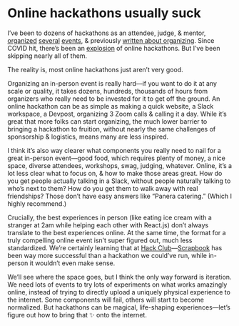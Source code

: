 # Online hackathons usually suck

I’ve been to dozens of hackathons as an attendee, judge, & mentor, [organized](https://hackhappyvalley.com/recap) [several](https://hackpenn.com/) [events](https://2019.windyhacks.com/), & previously [written about organizing](https://notebook.eugene.com/2020-01-19_how_to_start_your_first_hackathon/). Since COVID hit, there’s been an [explosion](https://hackathons.hackclub.com/) of online hackathons. But I’ve been skipping nearly all of them.

The reality is, most online hackathons just aren’t very good.

Organizing an in-person event is really hard—if you want to do it at any scale or quality, it takes dozens, hundreds, thousands of hours from organizers who really need to be invested for it to get off the ground. An online hackathon can be as simple as making a quick website, a Slack workspace, a Devpost, organizing 3 Zoom calls & calling it a day. While it’s great that more folks can start organizing, the much lower barrier to bringing a hackathon to fruition, without nearly the same challenges of sponsorship & logistics, means many are less inspired.

I think it’s also way clearer what components you really need to nail for a great in-person event—good food, which requires plenty of money, a nice space, diverse attendees, workshops, swag, judging, whatever. Online, it’s a lot less clear what to focus on, & how to make those areas great. How do you get people actually talking in a Slack, without people naturally talking to who’s next to them? How do you get them to walk away with real friendships? Those don’t have easy answers like “Panera catering.” (Which I highly recommend.)

Crucially, the best experiences in person (like eating ice cream with a stranger at 2am while helping each other with React.js) don’t always translate to the best experiences online. At the same time, the format for a truly compelling online event isn’t super figured out, much less standardized. We’re certainly learning that at [Hack Club](https://hackclub.com/)—[Scrapbook](https://scrapbook.hackclub.com/) has been way more successful than a hackathon we could’ve run, while in-person it wouldn’t even make sense.

We’ll see where the space goes, but I think the only way forward is iteration. We need lots of events to try lots of experiments on what works amazingly online, instead of trying to directly upload a uniquely physical experience to the internet. Some components will fail, others will start to become normalized. But hackathons can be magical, life-shaping experiences—let’s figure out how to bring that ✨ onto the internet.
